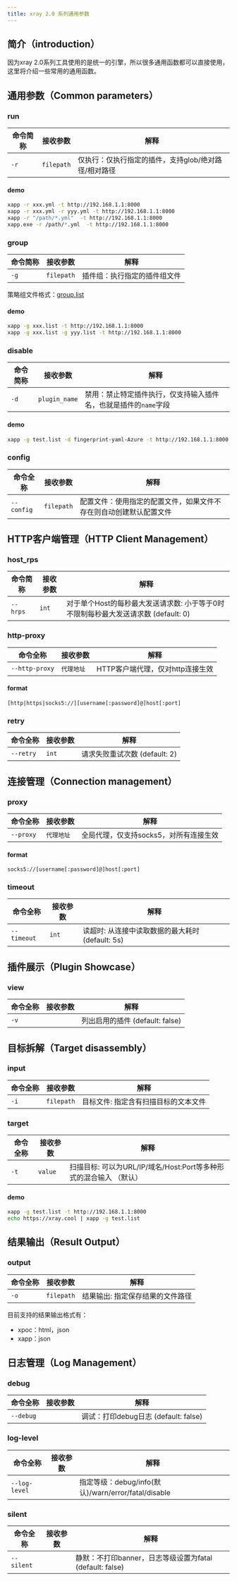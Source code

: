 ```yaml
---
title: xray 2.0 系列通用参数
---
```


## 简介（introduction）

因为xray 2.0系列工具使用的是统一的引擎，所以很多通用函数都可以直接使用，这里将介绍一些常用的通用函数。

## 通用参数（Common parameters）

### run

|命令简称|接收参数|解释|
|------|-------|---|
|`-r`|`filepath`|仅执行：仅执行指定的插件，支持glob/绝对路径/相对路径|

#### demo

```bash
xapp -r xxx.yml -t http://192.168.1.1:8000
xapp -r xxx.yml -r yyy.yml -t http://192.168.1.1:8000
xapp -r "/path/*.yml"  -t http://192.168.1.1:8000
xapp.exe -r /path/*.yml  -t http://192.168.1.1:8000
```

### group

|命令简称|接收参数|解释|
|------|-------|---|
|`-g`|`filepath`|插件组：执行指定的插件组文件|

策略组文件格式：[group.list](./group)

#### demo

```bash
xapp -g xxx.list -t http://192.168.1.1:8000
xapp -g xxx.list -g yyy.list -t http://192.168.1.1:8000
```

### disable

|命令简称|接收参数|解释|
|------|-------|---|
|`-d`|`plugin_name`|禁用：禁止特定插件执行，仅支持输入插件名，也就是插件的`name`字段|

#### demo

```bash
xapp -g test.list -d fingerprint-yaml-Azure -t http://192.168.1.1:8000
```

### config

|命令全称|接收参数|解释|
|-------|-------|---|
|`--config`|`filepath`|配置文件：使用指定的配置文件，如果文件不存在则自动创建默认配置文件|

## HTTP客户端管理（HTTP Client Management）

### host_rps

|命令简称|接收参数|解释|
|------|-------|---|
|`--hrps`|`int`|对于单个Host的每秒最大发送请求数: 小于等于0时不限制每秒最大发送请求数 (default: 0)|

### http-proxy

|命令全称|接收参数|解释|
|------|-------|---|
|`--http-proxy`|`代理地址`|HTTP客户端代理，仅对http连接生效|

#### format

`[http|https|socks5://][username[:password]@]host[:port]`

### retry

|命令全称|接收参数|解释|
|------|-------|---|
|`--retry`|`int`|请求失败重试次数 (default: 2)|

## 连接管理（Connection management）

### proxy

|命令全称|接收参数|解释|
|------|-------|---|
|`--proxy`|`代理地址`|全局代理，仅支持socks5，对所有连接生效|

#### format

`socks5://[username[:password]@]host[:port]`

### timeout

|命令全称|接收参数|解释|
|------|-------|---|
|`--timeout`|`int`|读超时: 从连接中读取数据的最大耗时 (default: 5s)|

## 插件展示（Plugin Showcase）

### view

|命令全称|接收参数|解释|
|------|-------|---|
|`-v`||列出启用的插件 (default: false)|

## 目标拆解（Target disassembly）

### input

|命令全称|接收参数|解释|
|------|-------|---|
|`-i`|`filepath`|目标文件: 指定含有扫描目标的文本文件|

### target

|命令全称|接收参数|解释|
|------|-------|---|
|`-t`|`value`|扫描目标: 可以为URL/IP/域名/Host:Port等多种形式的混合输入 （默认）|

#### demo

```bash
xapp -g test.list -t http://192.168.1.1:8000
echo https://xray.cool | xapp -g test.list
```

## 结果输出（Result Output）

### output

|命令全称|接收参数|解释|
|------|-------|---|
|`-o`|`filepath`|结果输出: 指定保存结果的文件路径|

目前支持的结果输出格式有：
- xpoc：html，json
- xapp：json

## 日志管理（Log Management）

### debug

|命令全称|接收参数|解释|
|------|-------|---|
|`--debug`||调试：打印debug日志 (default: false)|

### log-level

|命令全称|接收参数|解释|
|------|-------|---|
|`--log-level`||指定等级：debug/info(默认)/warn/error/fatal/disable|

### silent

|命令全称|接收参数|解释|
|------|-------|---|
|`--silent`||静默：不打印banner，日志等级设置为fatal (default: false)|